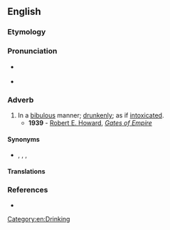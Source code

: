 ==English==
{{was wotd|2007|December|13}}

===Etymology===
{{suffix|bibulous|ly|lang=en}}

===Pronunciation===
* {{a|RP|US}} {{IPA|/ˈbɪbjʊləsli/|lang=en}}
* {{audio|en-us-bibulously.ogg|Audio (US)|lang=en}}

===Adverb===
{{en-adv}}

# In a [[bibulous]] manner; [[drunkenly]]; as if [[intoxicated]].
#* '''1939''' - [[w:Robert E. Howard|Robert E. Howard]], ''[[s:Gates of Empire|Gates of Empire]]''
#*: {{ux|en|The Venetian captain, prodding among the butts and bales of the cargo, had discovered a stowaway--a fat, sandy-haired man in worn leather, snoring '''bibulously''' among the barrels.}}

====Synonyms====
* {{sense|drunkenly}} {{l|en|drunkenly}}, {{l|en|intoxicatedly}}, {{l|en|leglessly}}, {{l|en|winefully}}

====Translations====
{{trans-see|drunkenly}}

===References===
* {{R:Webster 1913}}

[[Category:en:Drinking]]